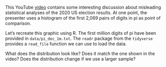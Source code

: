 This YouTube [video](https://www.youtube.com/watch?v=etx0k1nLn78) contains some
interesting discussion about misleading statistical analyses of the 2020 US
election results. At one point, the presenter uses a histogram of the first
2,069 pairs of digits in pi as point of comparison.

Let's recreate this graphic using R. The first million digits of pi have been
provided in `data/pi_dec_1m.txt`. The `readr` package from the `tidyverse`
provides a `read_file` function we can use to load the data.

What does the distribution look like? Does it match the one shown in the video?
Does the distribution change if we use a larger sample?

```R

```
